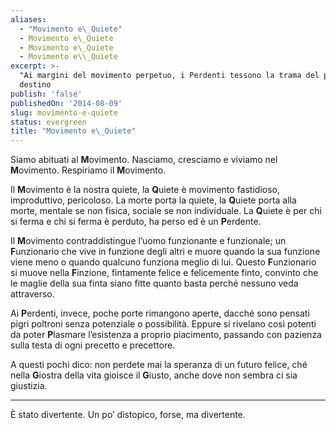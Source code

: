 ```yaml
---
aliases:
  - "Movimento e\_Quiete"
  - Movimento e\_Quiete
  - Movimento e\_Quiete
  - Movimento e\\_Quiete
excerpt: >-
  "Ai margini del movimento perpetuo, i Perdenti tessono la trama del proprio" 
  destino
publish: 'false'
publishedOn: '2014-08-09'
slug: movimento-e-quiete
status: evergreen
title: "Movimento e\_Quiete"
---
```

Siamo abituati al **M**ovimento. Nasciamo, cresciamo e viviamo nel **M**ovimento. Respiriamo il **M**ovimento.

Il **M**ovimento è la nostra quiete, la **Q**uiete è movimento fastidioso, improduttivo, pericoloso. La morte porta la quiete, la **Q**uiete porta alla morte, mentale se non fisica, sociale se non individuale. La **Q**uiete è per chi si ferma e chi si ferma è perduto, ha perso ed è un **P**erdente.

Il **M**ovimento contraddistingue l’uomo funzionante e funzionale; un **F**unzionario che vive in funzione degli altri e muore quando la sua funzione viene meno o quando qualcuno funziona meglio di lui. Questo **F**unzionario si muove nella **F**inzione, fintamente felice e felicemente finto, convinto che le maglie della sua finta siano fitte quanto basta perché nessuno veda attraverso.

Ai **P**erdenti, invece, poche porte rimangono aperte, dacché sono pensati pigri poltroni senza potenziale o possibilità. Eppure si rivelano così potenti da poter **P**lasmare l’esistenza a proprio piacimento, passando con pazienza sulla testa di ogni precetto e precettore.

A questi pochi dico: non perdete mai la speranza di un futuro felice, ché nella **G**iostra della vita gioisce il **G**iusto, anche dove non sembra ci sia giustizia.

---

È stato divertente. Un po’ distopico, forse, ma divertente.
